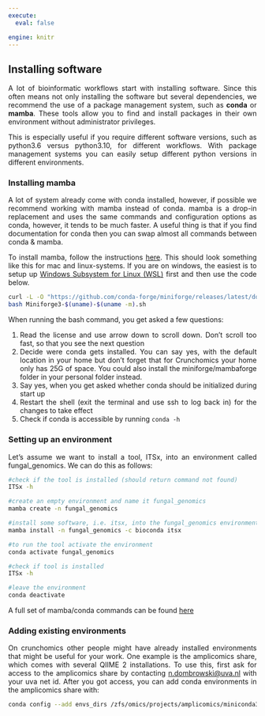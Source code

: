 ---
execute:
  eval: false

engine: knitr
---

<div style="text-align: justify">

## Installing software  

A lot of bioinformatic workflows start with installing software. Since this often means not only installing the software but several dependencies, we recommend the use of a package management system, such as **conda** or **mamba**. These tools allow you to find and install packages in their own environment without administrator privileges. 

This is especially useful if you require different software versions, such as python3.6 versus python3.10, for different workflows. With package management systems you can easily setup different python versions in different environments.

### Installing mamba

A lot of system already come with conda installed, however, if possible we recommend working with mamba instead of conda. mamba is a drop-in replacement and uses the same commands and configuration options as conda, however, it tends to be much faster. A useful thing is that if you find documentation for conda then you can swap almost all commands between conda & mamba.

To install mamba, follow the instructions [here](https://github.com/conda-forge/miniforge). This should look something like this for mac and linux-systems. If you are on windows, the easiest is to setup up [Windows Subsystem for Linux (WSL)](https://learn.microsoft.com/en-us/windows/wsl/basic-commands#install) first and then use the code below.

```{bash}
curl -L -O "https://github.com/conda-forge/miniforge/releases/latest/download/Miniforge3-$(uname)-$(uname -m).sh"
bash Miniforge3-$(uname)-$(uname -m).sh
```

When running the bash command, you get asked a few questions:

1. Read the license and use arrow down to scroll down. Don't scroll too fast, so that you see the next question
2. Decide were conda gets installed. You can say yes, with the default location in your home but don't forget that for Crunchomics your home only has 25G of space. You could also install the miniforge/mambaforge folder in your personal folder instead.
3. Say yes, when you get asked whether conda should be initialized during start up
4. Restart the shell (exit the terminal and use ssh to log back in) for the changes to take effect
5. Check if conda is accessible by running `conda -h`


### Setting up an environment

Let's assume we want to install a tool, ITSx, into an environment called fungal_genomics. We can do this as follows:

```{bash}
#check if the tool is installed (should return command not found)
ITSx -h

#create an empty environment and name it fungal_genomics
mamba create -n fungal_genomics

#install some software, i.e. itsx, into the fungal_genomics environment
mamba install -n fungal_genomics -c bioconda itsx

#to run the tool activate the environment
conda activate fungal_genomics

#check if tool is installed
ITSx -h

#leave the environment
conda deactivate
```

A full set of mamba/conda commands can be found [here](https://docs.conda.io/projects/conda/en/latest/commands/index.html.)


### Adding existing environments

On crunchomics other people might have already installed environments that might be useful for your work. One example is the amplicomics share, which comes with several QIIME 2 installations. To use this, first ask for access to the amplicomics share by contacting <n.dombrowski@uva.nl> with your uva net id. After you got access, you can add conda environments in the amplicomics share with:


```{bash}
conda config --add envs_dirs /zfs/omics/projects/amplicomics/miniconda3/envs/
```